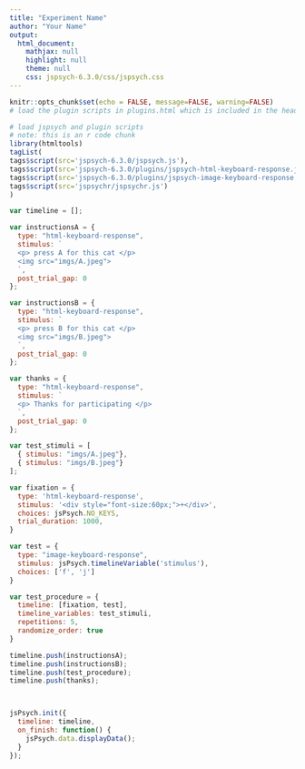 ```yaml
---
title: "Experiment Name"
author: "Your Name"
output:
  html_document:
    mathjax: null
    highlight: null
    theme: null
    css: jspsych-6.3.0/css/jspsych.css
---
```



```r
knitr::opts_chunk$set(echo = FALSE, message=FALSE, warning=FALSE)
# load the plugin scripts in plugins.html which is included in the header.
```

```r
# load jspsych and plugin scripts
# note: this is an r code chunk
library(htmltools)
tagList(
tags$script(src='jspsych-6.3.0/jspsych.js'),
tags$script(src='jspsych-6.3.0/plugins/jspsych-html-keyboard-response.js'),
tags$script(src='jspsych-6.3.0/plugins/jspsych-image-keyboard-response.js'),
tags$script(src='jspsychr/jspsychr.js')
)
```

```js
var timeline = [];

var instructionsA = {
  type: "html-keyboard-response",
  stimulus: `
  <p> press A for this cat </p>
  <img src="imgs/A.jpeg">
  `,
  post_trial_gap: 0
};

var instructionsB = {
  type: "html-keyboard-response",
  stimulus: `
  <p> press B for this cat </p>
  <img src="imgs/B.jpeg">
  `,
  post_trial_gap: 0
};

var thanks = {
  type: "html-keyboard-response",
  stimulus: `
  <p> Thanks for participating </p>
  `,
  post_trial_gap: 0
};

var test_stimuli = [
  { stimulus: "imgs/A.jpeg"},
  { stimulus: "imgs/B.jpeg"}
];

var fixation = {
  type: 'html-keyboard-response',
  stimulus: '<div style="font-size:60px;">+</div>',
  choices: jsPsych.NO_KEYS,
  trial_duration: 1000,
}

var test = {
  type: "image-keyboard-response",
  stimulus: jsPsych.timelineVariable('stimulus'),
  choices: ['f', 'j']
}

var test_procedure = {
  timeline: [fixation, test],
  timeline_variables: test_stimuli,
  repetitions: 5,
  randomize_order: true
}

timeline.push(instructionsA);
timeline.push(instructionsB);
timeline.push(test_procedure);
timeline.push(thanks);



jsPsych.init({
  timeline: timeline,
  on_finish: function() {
    jsPsych.data.displayData();
  }
});

```
